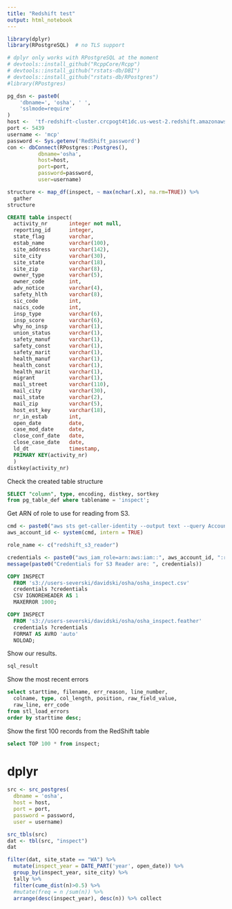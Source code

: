 ```yaml
---
title: "Redshift test"
output: html_notebook
---
```


```r
library(dplyr)
library(RPostgreSQL)  # no TLS support

# dplyr only works with RPostgreSQL at the moment
# devtools::install_github("RcppCore/Rcpp")
# devtools::install_github("rstats-db/DBI")
# devtools::install_github("rstats-db/RPostgres")
#library(RPostgres)
```


```r
pg_dsn <- paste0(
    'dbname=', 'osha', ' ',
    'sslmode=require'
)
host <-  'tf-redshift-cluster.crcpogt4t1dc.us-west-2.redshift.amazonaws.com'
port <- 5439
username <- 'mcp'
password <- Sys.getenv('RedShift_password')
con <- dbConnect(RPostgres::Postgres(),
          dbname='osha', 
          host=host, 
          port=port, 
          password=password, 
          user=username)

```

```r
structure <- map_df(inspect, ~ max(nchar(.x), na.rm=TRUE)) %>% 
  gather
structure
```


```sql
CREATE table inspect(
  activity_nr       integer not null,
  reporting_id      integer,
  state_flag        varchar,
  estab_name        varchar(100),
  site_address      varchar(142),
  site_city         varchar(30),
  site_state        varchar(18),
  site_zip          varchar(8),
  owner_type        varchar(5),
  owner_code        int,
  adv_notice        varchar(4),
  safety_hlth       varchar(8),
  sic_code          int,
  naics_code        int,
  insp_type         varchar(6),
  insp_score        varchar(6),
  why_no_insp       varchar(1),
  union_status      varchar(1),
  safety_manuf      varchar(1),
  safety_const      varchar(1),
  safety_marit      varchar(1),
  health_manuf      varchar(1),
  health_const      varchar(1),
  health_marit      varchar(1),
  migrant           varchar(1),
  mail_street       varchar(110),
  mail_city         varchar(30),
  mail_state        varchar(2),
  mail_zip          varchar(5),
  host_est_key      varchar(18),
  nr_in_estab       int,
  open_date         date,
  case_mod_date     date,
  close_conf_date   date,
  close_case_date   date,
  ld_dt             timestamp,
  PRIMARY KEY(activity_nr)
  )
distkey(activity_nr)
```

Check the created table structure

```sql
SELECT "column", type, encoding, distkey, sortkey
from pg_table_def where tablename = 'inspect';
```

Get ARN of role to use for reading from S3.

```r
cmd <- paste0("aws sts get-caller-identity --output text --query Account")
aws_account_id <- system(cmd, intern = TRUE)

role_name <- c("redshift_s3_reader")

credentials <- paste0("aws_iam_role=arn:aws:iam::", aws_account_id, ":role/", role_name)
message(paste0("Credentials for S3 Reader are: ", credentials))
```

```sql
COPY INSPECT
  FROM 's3://users-severski/davidski/osha/osha_inspect.csv' 
  credentials ?credentials
  CSV IGNOREHEADER AS 1
  MAXERROR 1000;
```

```sql
COPY INSPECT
  FROM 's3://users-severski/davidski/osha/osha_inspect.feather' 
  credentials ?credentials
  FORMAT AS AVRO 'auto'
  NOLOAD;
```

Show our results.

```r
sql_result
```
Show the most recent errors

```sql
select starttime, filename, err_reason, line_number,
  colname, type, col_length, position, raw_field_value,
  raw_line, err_code
from stl_load_errors
order by starttime desc;
```

Show the first 100 records from the RedShift table


```sql
select TOP 100 * from inspect;
```

# dplyr

```r
src <- src_postgres(
  dbname = 'osha',
  host = host,
  port = port,
  password = password,
  user = username)
```

```r
src_tbls(src)
dat <- tbl(src, "inspect")
dat
```

```r
filter(dat, site_state == "WA") %>% 
  mutate(inspect_year = DATE_PART('year', open_date)) %>% 
  group_by(inspect_year, site_city) %>% 
  tally %>% 
  filter(cume_dist(n)>0.5) %>% 
  #mutate(freq = n /sum(n)) %>%  
  arrange(desc(inspect_year), desc(n)) %>% collect
```





